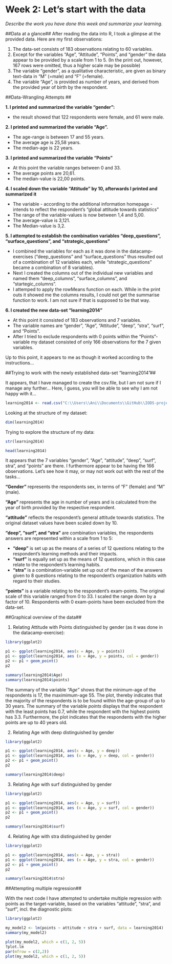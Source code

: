 # **Week 2: Let's start with the data**

*Describe the work you have done this week and summarize your learning.*

##Data at a glance##
After reading the data into R, I took a glimpse at the provided data. Here are my first observations:

1. The data-set consists of 183 observations relating to 60 variables.
2. Except for the variables "Age", "Attitude", "Points", and "gender" the data appear to be provided by a scale from 1 to 5. (In the print out, however, 167 rows were omitted, thus a higher scale may be possible)
3. The variable "gender", as a qualitative characteristic, are given as binary text-data in "M" (=male) and "F" (=female).
4. The variable "Age", is provided as number of years, and derived from the provided year of birth by the respondent. 

##Data-Wrangling Attempts ##

**1. I printed and summarized the variable "gender":**

  - the result showed that 122 respondents were female, and 61 were male.
  
**2. I printed and summarized the variable "Age".**

  - The age-range is between 17 and 55 years.
  - The average age is 25,58 years.
  - The median-age is 22 years.
  
**3. I printed and summarized the variable "Points"**
 
  - At this point the variable ranges between 0 and 33.
  - The average points are 20,61.
  - The median-value is 22,00 points.
  
**4. I scaled down the variable "Attitude" by 10, afterwards I printed and summarized it**
 
  - The variable - according to the additional information homepage - intends to reflect the respondent's "global attitude towards statistics"
  - The range of the variable-values is now between 1,4 and 5,00. 
  - The average-value is 3,121.
  - The Median-value is 3,2.
  
**5. I attempted to establish the combination variables "deep_questions", "surface_questions", and "strategic_questions"**

  - I combined the variables for each as it was done in the datacamp-exercises ("deep_questions" and "surface_questions" thus resulted out of a combination of 12 variables each, while "strategic_questions" became a combination of 8 variables).
  - Next I created the columns out of the individual new variables and named them "deep_columns", "surface_columns", and "startegic_columns".
  - I attemped to apply the rowMeans function on each. While in the print outs it showed me the columns results, I could not get the summarise function to work. I am not sure if that is supposed to be that way.
  
**6. I created the new data-set "learning2014"**

  - At this point it consisted of 183 observations and 7 variables.
  - The variable names are "gender", "Age", "Attitude", "deep", "stra", "surf", and "Points".
  - After I tried to exclude respondents with 0 points within the "Points"-variable my dataset consisted of only 166 observations for the 7 given variables. 

Up to this point, it appears to me as though it worked according to the instructions...


##Trying to work with the newly established data-set "learning2014"##

It appears, that I have managed to create the csv.file, but I am not sure if I manage any further... Here, I guess, you will be able to see why I am not happy with it...

```r

learning2014 <- read.csv("C:\\Users\\Ani\\Documents\\GitHub\\IODS-project\\data\\learning2014.csv", header=TRUE)

```

Looking at the structure of my dataset:

```r

dim(learning2014)

```

Trying to explore the structure of my data:

```r

str(learning2014)

```
```r

head(learning2014)

```
It appears that the 7 variables "gender", "Age", "attitude", "deep", "surf", stra", and "points" are there. I furthermore appear to be having the 166 observations. Let's see how it may, or may not work out with the rest of the tasks...

**"Gender"** represents the respondents sex, in terms of "F" (female) and "M" (male).

**"Age"** represents the age in number of years and is calculated from the year of birth provided by the respective respondent.

**"attitude"** reflects the respondent's general attitude towards statistics. The original dataset values have been scaled down by 10. 

**"deep", "surf", and "stra"**  are combination variables, the respondents answers are represented within a scale from 1 to 5:

  - **"deep"** is set up as the means of a series of 12 questions relating to the respondent's learning methods and their impacts.
  - **"surf"** is equally set up as the means of 12 questions, which in this case relate to the respondent's learning habits.
  - **"stra"** is a combination-variable set up out of the mean of the answers given to 8 questions relating to the respondent's organization habits with regard to their studies.

**"points"** is a variable relating to the respondent's exam-points. The original scale of this variable ranged from 0 to 33. I scaled the range down by a factor of 10. Respondents with 0 exam-points have been excluded from the data-set.

##Graphical overview of the data##

1. Relating Attitude with Points distinguished by gender (as it was done in the datacamp-exercise):

```r

library(ggplot2)

p1 <- ggplot(learning2014, aes(x = Age, y = points))
p1 <- ggplot(learning2014, aes (x = Age, y = points, col = gender))
p2 <- p1 + geom_point()
p2

summary(learning2014$Age)
summary(learning2014$points)

```
The summary of the variable *"Age"* shows that the minimum-age of the respondents is 17, the maximimum-age 55. The plot, thereby indicates that the majority of the respondents is to be found within the age-group of up to 30 years.
The summary of the variable *points* displays that the respondent with the least points has 0.7, while the respondent with the highest points has 3.3. Furthermore, the plot indicates that the respondents with the higher points are up to 40 years old.


2. Relating Age with deep distinguished by gender

```r

library(ggplot2)

p1 <- ggplot(learning2014, aes(x = Age, y = deep))
p1 <- ggplot(learning2014, aes (x = Age, y = deep, col = gender))
p2 <- p1 + geom_point()
p2

summary(learning2014$deep)

```

3. Relating Age with surf distinguished by gender

```r

library(ggplot2)

p1 <- ggplot(learning2014, aes(x = Age, y = surf))
p1 <- ggplot(learning2014, aes (x = Age, y = surf, col = gender))
p2 <- p1 + geom_point()
p2

summary(learning2014$surf)

```

4. Relating Age with stra distinguished by gender

```r

library(ggplot2)

p1 <- ggplot(learning2014, aes(x = Age, y = stra))
p1 <- ggplot(learning2014, aes (x = Age, y = stra, col = gender))
p2 <- p1 + geom_point()
p2

summary(learning2014$stra)

```
##Attempting multiple regression##

With the next code I have attempted to undertake multiple regression with points as the target-variable, based on the variables "attitude", "stra", and "surf", incl. the diagnostic plots:
```r

library(ggplot2)

my_model2 <- lm(points ~ attitude + stra + surf, data = learning2014)
summary(my_model2)

plot(my_model2, which = c(1, 2, 5))
?plot.lm
par(mfrow = c(2,2))
plot(my_model2, which = c(1, 2, 5))

```



